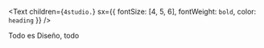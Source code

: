 <Text
  children={`4studio.`}
  sx={{ fontSize: [4, 5, 6], fontWeight: `bold`, color: `heading` }}
/>

Todo es Diseño, todo